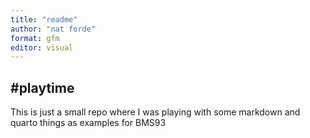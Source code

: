 ```yaml
---
title: "readme"
author: "nat forde"
format: gfm
editor: visual
---
```


## #playtime

This is just a small repo where I was playing with some markdown and quarto things as examples for BMS93
